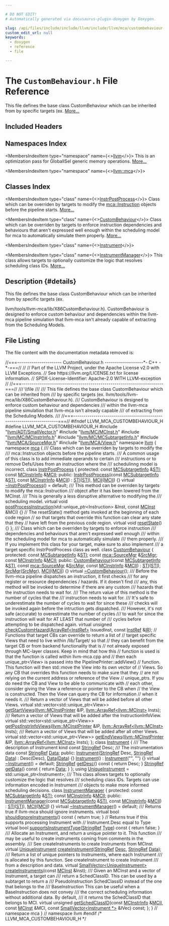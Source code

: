 ```yaml
---

# DO NOT EDIT!
# Automatically generated via docusaurus-plugin-doxygen by Doxygen.

slug: /api/files/include/include/llvm/include/llvm/mca/custombehaviour-h
custom_edit_url: null
keywords:
  - doxygen
  - reference
  - file

---
```





# The `CustomBehaviour.h` File Reference

<DoxygenPage pluginConfig={pluginConfig}>

This file defines the base class CustomBehaviour which can be inherited from by specific targets (ex. <a href="#details">More...</a>

## Included Headers

<IncludesList>
<IncludesListItem
  filePath="llvm/ADT/SmallVector.h"
  permalink="/docs/api/files/include/include/llvm/include/llvm/adt/smallvector-h"
  isLocal="true" />
<IncludesListItem
  filePath="llvm/MC/MCInst.h"
  permalink="/docs/api/files/include/include/llvm/include/llvm/mc/mcinst-h"
  isLocal="true" />
<IncludesListItem
  filePath="llvm/MC/MCInstrInfo.h"
  permalink="/docs/api/files/include/include/llvm/include/llvm/mc/mcinstrinfo-h"
  isLocal="true" />
<IncludesListItem
  filePath="llvm/MC/MCSubtargetInfo.h"
  permalink="/docs/api/files/include/include/llvm/include/llvm/mc/mcsubtargetinfo-h"
  isLocal="true" />
<IncludesListItem
  filePath="llvm/MCA/SourceMgr.h"
  permalink="/docs/api/files/include/include/llvm/include/llvm/mca/sourcemgr-h"
  isLocal="true" />
<IncludesListItem
  filePath="llvm/MCA/View.h"
  permalink="/docs/api/files/include/include/llvm/include/llvm/mca/view-h"
  isLocal="true" />
</IncludesList>

## Namespaces Index

<MembersIndex>

<MembersIndexItem
  type="namespace"
  name={<><a href="/docs/api/namespaces/llvm">llvm</a></>}>
This is an optimization pass for GlobalISel generic memory operations. <a href="/docs/api/namespaces/llvm/#details">More...</a>
</MembersIndexItem>

<MembersIndexItem
  type="namespace"
  name={<><a href="/docs/api/namespaces/llvm/mca">llvm::mca</a></>}>
</MembersIndexItem>

</MembersIndex>

## Classes Index

<MembersIndex>

<MembersIndexItem
  type="class"
  name={<><a href="/docs/api/classes/llvm/mca/instrpostprocess">InstrPostProcess</a></>}>
Class which can be overriden by targets to modify the <a href="/docs/api/classes/llvm/mca/instruction">mca::Instruction</a> objects before the pipeline starts. <a href="/docs/api/classes/llvm/mca/instrpostprocess/#details">More...</a>
</MembersIndexItem>

<MembersIndexItem
  type="class"
  name={<><a href="/docs/api/classes/llvm/mca/custombehaviour">CustomBehaviour</a></>}>
Class which can be overriden by targets to enforce instruction dependencies and behaviours that aren&#39;t expressed well enough within the scheduling model for mca to automatically simulate them properly. <a href="/docs/api/classes/llvm/mca/custombehaviour/#details">More...</a>
</MembersIndexItem>

<MembersIndexItem
  type="class"
  name={<><a href="/docs/api/classes/llvm/mca/instrument">Instrument</a></>}>
</MembersIndexItem>

<MembersIndexItem
  type="class"
  name={<><a href="/docs/api/classes/llvm/mca/instrumentmanager">InstrumentManager</a></>}>
This class allows targets to optionally customize the logic that resolves scheduling class IDs. <a href="/docs/api/classes/llvm/mca/instrumentmanager/#details">More...</a>
</MembersIndexItem>

</MembersIndex>

## Description {#details}

This file defines the base class CustomBehaviour which can be inherited from by specific targets (ex.

llvm/tools/llvm-mca/lib/X86CustomBehaviour.h). CustomBehaviour is designed to enforce custom behaviour and dependencies within the llvm-mca pipeline simulation that llvm-mca isn&#39;t already capable of extracting from the Scheduling Models.

## File Listing

The file content with the documentation metadata removed is:

<ProgramListing>

<Link id="l00001" /><CodeLine lineNumber="1"><Highlight kind="comment">//===---------------------- CustomBehaviour.h -------------------&#42;- C++ -&#42;-===//</Highlight><Highlight kind="normal"></Highlight></CodeLine>
<Link id="l00002" /><CodeLine lineNumber="2"><Highlight kind="normal"></Highlight><Highlight kind="comment">//</Highlight><Highlight kind="normal"></Highlight></CodeLine>
<Link id="l00003" /><CodeLine lineNumber="3"><Highlight kind="normal"></Highlight><Highlight kind="comment">// Part of the LLVM Project, under the Apache License v2.0 with LLVM Exceptions.</Highlight><Highlight kind="normal"></Highlight></CodeLine>
<Link id="l00004" /><CodeLine lineNumber="4"><Highlight kind="normal"></Highlight><Highlight kind="comment">// See https://llvm.org/LICENSE.txt for license information.</Highlight><Highlight kind="normal"></Highlight></CodeLine>
<Link id="l00005" /><CodeLine lineNumber="5"><Highlight kind="normal"></Highlight><Highlight kind="comment">// SPDX-License-Identifier: Apache-2.0 WITH LLVM-exception</Highlight><Highlight kind="normal"></Highlight></CodeLine>
<Link id="l00006" /><CodeLine lineNumber="6"><Highlight kind="normal"></Highlight><Highlight kind="comment">//</Highlight><Highlight kind="normal"></Highlight></CodeLine>
<Link id="l00007" /><CodeLine lineNumber="7"><Highlight kind="normal"></Highlight><Highlight kind="comment">//===----------------------------------------------------------------------===//</Highlight><Highlight kind="comment"></Highlight></CodeLine>
<Link id="l00008" /><CodeLine lineNumber="8"><Highlight kind="comment">/// \\file</Highlight></CodeLine>
<Link id="l00009" /><CodeLine lineNumber="9"><Highlight kind="comment">///</Highlight></CodeLine>
<Link id="l00010" /><CodeLine lineNumber="10"><Highlight kind="comment">/// This file defines the base class CustomBehaviour which can be inherited from</Highlight></CodeLine>
<Link id="l00011" /><CodeLine lineNumber="11"><Highlight kind="comment">/// by specific targets (ex. llvm/tools/llvm-mca/lib/X86CustomBehaviour.h).</Highlight></CodeLine>
<Link id="l00012" /><CodeLine lineNumber="12"><Highlight kind="comment">/// CustomBehaviour is designed to enforce custom behaviour and dependencies</Highlight></CodeLine>
<Link id="l00013" /><CodeLine lineNumber="13"><Highlight kind="comment">/// within the llvm-mca pipeline simulation that llvm-mca isn&#39;t already capable</Highlight></CodeLine>
<Link id="l00014" /><CodeLine lineNumber="14"><Highlight kind="comment">/// of extracting from the Scheduling Models.</Highlight></CodeLine>
<Link id="l00015" /><CodeLine lineNumber="15"><Highlight kind="comment">///</Highlight><Highlight kind="normal"></Highlight></CodeLine>
<Link id="l00016" /><CodeLine lineNumber="16"><Highlight kind="normal"></Highlight><Highlight kind="comment">//===----------------------------------------------------------------------===//</Highlight><Highlight kind="normal"></Highlight></CodeLine>
<Link id="l00017" /><CodeLine lineNumber="17"><Highlight kind="normal"></Highlight></CodeLine>
<Link id="l00018" /><CodeLine lineNumber="18"><Highlight kind="normal"></Highlight><Highlight kind="preprocessor">#ifndef LLVM&#95;MCA&#95;CUSTOMBEHAVIOUR&#95;H</Highlight><Highlight kind="normal"></Highlight></CodeLine>
<Link id="l00019" /><CodeLine lineNumber="19"><Highlight kind="normal"></Highlight><Highlight kind="preprocessor">#define LLVM&#95;MCA&#95;CUSTOMBEHAVIOUR&#95;H</Highlight><Highlight kind="normal"></Highlight></CodeLine>
<Link id="l00020" /><CodeLine lineNumber="20"><Highlight kind="normal"></Highlight></CodeLine>
<Link id="l00021" /><CodeLine lineNumber="21"><Highlight kind="normal"></Highlight><Highlight kind="preprocessor">#include &quot;<a href="/docs/api/files/include/include/llvm/include/llvm/adt/smallvector-h">llvm/ADT/SmallVector.h</a>&quot;</Highlight><Highlight kind="normal"></Highlight></CodeLine>
<Link id="l00022" /><CodeLine lineNumber="22"><Highlight kind="normal"></Highlight><Highlight kind="preprocessor">#include &quot;<a href="/docs/api/files/include/include/llvm/include/llvm/mc/mcinst-h">llvm/MC/MCInst.h</a>&quot;</Highlight><Highlight kind="normal"></Highlight></CodeLine>
<Link id="l00023" /><CodeLine lineNumber="23"><Highlight kind="normal"></Highlight><Highlight kind="preprocessor">#include &quot;<a href="/docs/api/files/include/include/llvm/include/llvm/mc/mcinstrinfo-h">llvm/MC/MCInstrInfo.h</a>&quot;</Highlight><Highlight kind="normal"></Highlight></CodeLine>
<Link id="l00024" /><CodeLine lineNumber="24"><Highlight kind="normal"></Highlight><Highlight kind="preprocessor">#include &quot;<a href="/docs/api/files/include/include/llvm/include/llvm/mc/mcsubtargetinfo-h">llvm/MC/MCSubtargetInfo.h</a>&quot;</Highlight><Highlight kind="normal"></Highlight></CodeLine>
<Link id="l00025" /><CodeLine lineNumber="25"><Highlight kind="normal"></Highlight><Highlight kind="preprocessor">#include &quot;<a href="/docs/api/files/include/include/llvm/include/llvm/mca/sourcemgr-h">llvm/MCA/SourceMgr.h</a>&quot;</Highlight><Highlight kind="normal"></Highlight></CodeLine>
<Link id="l00026" /><CodeLine lineNumber="26"><Highlight kind="normal"></Highlight><Highlight kind="preprocessor">#include &quot;<a href="/docs/api/files/include/include/llvm/include/llvm/mca/view-h">llvm/MCA/View.h</a>&quot;</Highlight><Highlight kind="normal"></Highlight></CodeLine>
<Link id="l00027" /><CodeLine lineNumber="27"><Highlight kind="normal"></Highlight></CodeLine>
<Link id="l00028" /><CodeLine lineNumber="28"><Highlight kind="normal"></Highlight><Highlight kind="keyword">namespace </Highlight><Highlight kind="normal"><a href="/docs/api/namespaces/llvm">llvm</a> &#123;</Highlight></CodeLine>
<Link id="l00029" /><CodeLine lineNumber="29"><Highlight kind="normal"></Highlight><Highlight kind="keyword">namespace </Highlight><Highlight kind="normal"><a href="/docs/api/namespaces/llvm/mca">mca</a> &#123;</Highlight></CodeLine>
<Link id="l00030" /><CodeLine lineNumber="30"><Highlight kind="normal"></Highlight><Highlight kind="comment"></Highlight></CodeLine>
<Link id="l00031" /><CodeLine lineNumber="31"><Highlight kind="comment">/// Class which can be overriden by targets to modify the</Highlight></CodeLine>
<Link id="l00032" /><CodeLine lineNumber="32"><Highlight kind="comment">/// mca::Instruction objects before the pipeline starts.</Highlight></CodeLine>
<Link id="l00033" /><CodeLine lineNumber="33"><Highlight kind="comment">/// A common usage of this class is to add immediate operands to certain</Highlight></CodeLine>
<Link id="l00034" /><CodeLine lineNumber="34"><Highlight kind="comment">/// instructions or to remove Defs/Uses from an instruction where the</Highlight></CodeLine>
<Link id="l00035" /><CodeLine lineNumber="35"><Highlight kind="comment">/// schedulinng model is incorrect.</Highlight><Highlight kind="normal"></Highlight></CodeLine>
<Link id="l00036" /><CodeLine lineNumber="36" lineLink="/docs/api/classes/llvm/mca/instrpostprocess"><Highlight kind="normal"></Highlight><Highlight kind="keyword">class </Highlight><Highlight kind="normal"><a href="/docs/api/classes/llvm/mca/instrpostprocess/#ad0c98ba2801809b09e24b4c270abcc85">InstrPostProcess</a> &#123;</Highlight></CodeLine>
<Link id="l00037" /><CodeLine lineNumber="37"><Highlight kind="normal"></Highlight><Highlight kind="keyword">protected</Highlight><Highlight kind="normal">:</Highlight></CodeLine>
<Link id="l00038" /><CodeLine lineNumber="38" lineLink="/docs/api/classes/llvm/mca/instrpostprocess/#a7c4d4cfb0828cb3ed1f40e38b1ca3c2a"><Highlight kind="normal">  </Highlight><Highlight kind="keyword">const</Highlight><Highlight kind="normal"> <a href="/docs/api/classes/llvm/mcsubtargetinfo">MCSubtargetInfo</a> &amp;<a href="/docs/api/classes/llvm/mca/instrpostprocess/#a7c4d4cfb0828cb3ed1f40e38b1ca3c2a">STI</a>;</Highlight></CodeLine>
<Link id="l00039" /><CodeLine lineNumber="39" lineLink="/docs/api/classes/llvm/mca/instrpostprocess/#aac08030fd3e230d4d35e745849ecd789"><Highlight kind="normal">  </Highlight><Highlight kind="keyword">const</Highlight><Highlight kind="normal"> <a href="/docs/api/classes/llvm/mcinstrinfo">MCInstrInfo</a> &amp;<a href="/docs/api/classes/llvm/mca/instrpostprocess/#aac08030fd3e230d4d35e745849ecd789">MCII</a>;</Highlight></CodeLine>
<Link id="l00040" /><CodeLine lineNumber="40"><Highlight kind="normal"></Highlight></CodeLine>
<Link id="l00041" /><CodeLine lineNumber="41"><Highlight kind="normal"></Highlight><Highlight kind="keyword">public</Highlight><Highlight kind="normal">:</Highlight></CodeLine>
<Link id="l00042" /><CodeLine lineNumber="42" lineLink="/docs/api/classes/llvm/mca/instrpostprocess/#ad0c98ba2801809b09e24b4c270abcc85"><Highlight kind="normal">  <a href="/docs/api/classes/llvm/mca/instrpostprocess/#ad0c98ba2801809b09e24b4c270abcc85">InstrPostProcess</a>(</Highlight><Highlight kind="keyword">const</Highlight><Highlight kind="normal"> <a href="/docs/api/classes/llvm/mcsubtargetinfo">MCSubtargetInfo</a> &amp;<a href="/docs/api/classes/llvm/mca/instrpostprocess/#a7c4d4cfb0828cb3ed1f40e38b1ca3c2a">STI</a>, </Highlight><Highlight kind="keyword">const</Highlight><Highlight kind="normal"> <a href="/docs/api/classes/llvm/mcinstrinfo">MCInstrInfo</a> &amp;<a href="/docs/api/classes/llvm/mca/instrpostprocess/#aac08030fd3e230d4d35e745849ecd789">MCII</a>)</Highlight></CodeLine>
<Link id="l00043" /><CodeLine lineNumber="43"><Highlight kind="normal">      : <a href="/docs/api/classes/llvm/mca/instrpostprocess/#a7c4d4cfb0828cb3ed1f40e38b1ca3c2a">STI</a>(<a href="/docs/api/classes/llvm/mca/instrpostprocess/#a7c4d4cfb0828cb3ed1f40e38b1ca3c2a">STI</a>), <a href="/docs/api/classes/llvm/mca/instrpostprocess/#aac08030fd3e230d4d35e745849ecd789">MCII</a>(<a href="/docs/api/classes/llvm/mca/instrpostprocess/#aac08030fd3e230d4d35e745849ecd789">MCII</a>) &#123;&#125;</Highlight></CodeLine>
<Link id="l00044" /><CodeLine lineNumber="44"><Highlight kind="normal"></Highlight></CodeLine>
<Link id="l00045" /><CodeLine lineNumber="45" lineLink="/docs/api/classes/llvm/mca/instrpostprocess/#a1a7f5a72800cd6ee9f084b8d384a9b63"><Highlight kind="normal">  </Highlight><Highlight kind="keyword">virtual</Highlight><Highlight kind="normal"> <a href="/docs/api/classes/llvm/mca/instrpostprocess/#a1a7f5a72800cd6ee9f084b8d384a9b63">~InstrPostProcess</a>() = </Highlight><Highlight kind="keywordflow">default</Highlight><Highlight kind="normal">;</Highlight></CodeLine>
<Link id="l00046" /><CodeLine lineNumber="46"><Highlight kind="normal"></Highlight><Highlight kind="comment"></Highlight></CodeLine>
<Link id="l00047" /><CodeLine lineNumber="47"><Highlight kind="comment">  /// This method can be overriden by targets to modify the mca::Instruction</Highlight></CodeLine>
<Link id="l00048" /><CodeLine lineNumber="48"><Highlight kind="comment">  /// object after it has been lowered from the MCInst.</Highlight></CodeLine>
<Link id="l00049" /><CodeLine lineNumber="49"><Highlight kind="comment">  /// This is generally a less disruptive alternative to modifying the</Highlight></CodeLine>
<Link id="l00050" /><CodeLine lineNumber="50"><Highlight kind="comment">  /// scheduling model.</Highlight><Highlight kind="normal"></Highlight></CodeLine>
<Link id="l00051" /><CodeLine lineNumber="51" lineLink="/docs/api/classes/llvm/mca/instrpostprocess/#a0aebc085377df021eeab8e14dd58d6b0"><Highlight kind="normal">  </Highlight><Highlight kind="keyword">virtual</Highlight><Highlight kind="normal"> </Highlight><Highlight kind="keywordtype">void</Highlight><Highlight kind="normal"> <a href="/docs/api/classes/llvm/mca/instrpostprocess/#a0aebc085377df021eeab8e14dd58d6b0">postProcessInstruction</a>(std::unique&#95;ptr&lt;Instruction&gt; &amp;Inst,</Highlight></CodeLine>
<Link id="l00052" /><CodeLine lineNumber="52"><Highlight kind="normal">                                      </Highlight><Highlight kind="keyword">const</Highlight><Highlight kind="normal"> <a href="/docs/api/classes/llvm/mcinst">MCInst</a> &amp;MCI) &#123;&#125;</Highlight></CodeLine>
<Link id="l00053" /><CodeLine lineNumber="53"><Highlight kind="normal"></Highlight></CodeLine>
<Link id="l00054" /><CodeLine lineNumber="54"><Highlight kind="normal">  </Highlight><Highlight kind="comment">// The resetState() method gets invoked at the beginning of each code region</Highlight><Highlight kind="normal"></Highlight></CodeLine>
<Link id="l00055" /><CodeLine lineNumber="55"><Highlight kind="normal">  </Highlight><Highlight kind="comment">// so that targets that override this function can clear any state that they</Highlight><Highlight kind="normal"></Highlight></CodeLine>
<Link id="l00056" /><CodeLine lineNumber="56"><Highlight kind="normal">  </Highlight><Highlight kind="comment">// have left from the previous code region.</Highlight><Highlight kind="normal"></Highlight></CodeLine>
<Link id="l00057" /><CodeLine lineNumber="57" lineLink="/docs/api/classes/llvm/mca/instrpostprocess/#ae60ea005c6d78a21c2e8ebbd22fbd6c6"><Highlight kind="normal">  </Highlight><Highlight kind="keyword">virtual</Highlight><Highlight kind="normal"> </Highlight><Highlight kind="keywordtype">void</Highlight><Highlight kind="normal"> <a href="/docs/api/classes/llvm/mca/instrpostprocess/#ae60ea005c6d78a21c2e8ebbd22fbd6c6">resetState</a>() &#123;&#125;</Highlight></CodeLine>
<Link id="l00058" /><CodeLine lineNumber="58"><Highlight kind="normal">&#125;;</Highlight></CodeLine>
<Link id="l00059" /><CodeLine lineNumber="59"><Highlight kind="normal"></Highlight><Highlight kind="comment"></Highlight></CodeLine>
<Link id="l00060" /><CodeLine lineNumber="60"><Highlight kind="comment">/// Class which can be overriden by targets to enforce instruction</Highlight></CodeLine>
<Link id="l00061" /><CodeLine lineNumber="61"><Highlight kind="comment">/// dependencies and behaviours that aren&#39;t expressed well enough</Highlight></CodeLine>
<Link id="l00062" /><CodeLine lineNumber="62"><Highlight kind="comment">/// within the scheduling model for mca to automatically simulate</Highlight></CodeLine>
<Link id="l00063" /><CodeLine lineNumber="63"><Highlight kind="comment">/// them properly.</Highlight></CodeLine>
<Link id="l00064" /><CodeLine lineNumber="64"><Highlight kind="comment">/// If you implement this class for your target, make sure to also implement</Highlight></CodeLine>
<Link id="l00065" /><CodeLine lineNumber="65"><Highlight kind="comment">/// a target specific InstrPostProcess class as well.</Highlight><Highlight kind="normal"></Highlight></CodeLine>
<Link id="l00066" /><CodeLine lineNumber="66" lineLink="/docs/api/classes/llvm/mca/custombehaviour"><Highlight kind="normal"></Highlight><Highlight kind="keyword">class </Highlight><Highlight kind="normal"><a href="/docs/api/classes/llvm/mca/custombehaviour/#ad9c2ca3f16c7d9d1c6cd4a20269ba729">CustomBehaviour</a> &#123;</Highlight></CodeLine>
<Link id="l00067" /><CodeLine lineNumber="67"><Highlight kind="normal"></Highlight><Highlight kind="keyword">protected</Highlight><Highlight kind="normal">:</Highlight></CodeLine>
<Link id="l00068" /><CodeLine lineNumber="68" lineLink="/docs/api/classes/llvm/mca/custombehaviour/#a8f327d1084786084e10242b9868cdf74"><Highlight kind="normal">  </Highlight><Highlight kind="keyword">const</Highlight><Highlight kind="normal"> <a href="/docs/api/classes/llvm/mcsubtargetinfo">MCSubtargetInfo</a> &amp;<a href="/docs/api/classes/llvm/mca/custombehaviour/#a8f327d1084786084e10242b9868cdf74">STI</a>;</Highlight></CodeLine>
<Link id="l00069" /><CodeLine lineNumber="69" lineLink="/docs/api/classes/llvm/mca/custombehaviour/#a818762e038ef7ffa0d5c2bc9822961c5"><Highlight kind="normal">  </Highlight><Highlight kind="keyword">const</Highlight><Highlight kind="normal"> <a href="/docs/api/structs/llvm/mca/sourcemgr">mca::SourceMgr</a> &amp;<a href="/docs/api/classes/llvm/mca/custombehaviour/#a818762e038ef7ffa0d5c2bc9822961c5">SrcMgr</a>;</Highlight></CodeLine>
<Link id="l00070" /><CodeLine lineNumber="70" lineLink="/docs/api/classes/llvm/mca/custombehaviour/#a15a50057bc7184990fc2b2885321821b"><Highlight kind="normal">  </Highlight><Highlight kind="keyword">const</Highlight><Highlight kind="normal"> <a href="/docs/api/classes/llvm/mcinstrinfo">MCInstrInfo</a> &amp;<a href="/docs/api/classes/llvm/mca/custombehaviour/#a15a50057bc7184990fc2b2885321821b">MCII</a>;</Highlight></CodeLine>
<Link id="l00071" /><CodeLine lineNumber="71"><Highlight kind="normal"></Highlight></CodeLine>
<Link id="l00072" /><CodeLine lineNumber="72"><Highlight kind="normal"></Highlight><Highlight kind="keyword">public</Highlight><Highlight kind="normal">:</Highlight></CodeLine>
<Link id="l00073" /><CodeLine lineNumber="73" lineLink="/docs/api/classes/llvm/mca/custombehaviour/#ad9c2ca3f16c7d9d1c6cd4a20269ba729"><Highlight kind="normal">  <a href="/docs/api/classes/llvm/mca/custombehaviour/#ad9c2ca3f16c7d9d1c6cd4a20269ba729">CustomBehaviour</a>(</Highlight><Highlight kind="keyword">const</Highlight><Highlight kind="normal"> <a href="/docs/api/classes/llvm/mcsubtargetinfo">MCSubtargetInfo</a> &amp;<a href="/docs/api/classes/llvm/mca/custombehaviour/#a8f327d1084786084e10242b9868cdf74">STI</a>, </Highlight><Highlight kind="keyword">const</Highlight><Highlight kind="normal"> <a href="/docs/api/structs/llvm/mca/sourcemgr">mca::SourceMgr</a> &amp;<a href="/docs/api/classes/llvm/mca/custombehaviour/#a818762e038ef7ffa0d5c2bc9822961c5">SrcMgr</a>,</Highlight></CodeLine>
<Link id="l00074" /><CodeLine lineNumber="74"><Highlight kind="normal">                  </Highlight><Highlight kind="keyword">const</Highlight><Highlight kind="normal"> <a href="/docs/api/classes/llvm/mcinstrinfo">MCInstrInfo</a> &amp;<a href="/docs/api/classes/llvm/mca/custombehaviour/#a15a50057bc7184990fc2b2885321821b">MCII</a>)</Highlight></CodeLine>
<Link id="l00075" /><CodeLine lineNumber="75"><Highlight kind="normal">      : <a href="/docs/api/classes/llvm/mca/custombehaviour/#a8f327d1084786084e10242b9868cdf74">STI</a>(<a href="/docs/api/classes/llvm/mca/custombehaviour/#a8f327d1084786084e10242b9868cdf74">STI</a>), <a href="/docs/api/classes/llvm/mca/custombehaviour/#a818762e038ef7ffa0d5c2bc9822961c5">SrcMgr</a>(<a href="/docs/api/classes/llvm/mca/custombehaviour/#a818762e038ef7ffa0d5c2bc9822961c5">SrcMgr</a>), <a href="/docs/api/classes/llvm/mca/custombehaviour/#a15a50057bc7184990fc2b2885321821b">MCII</a>(<a href="/docs/api/classes/llvm/mca/custombehaviour/#a15a50057bc7184990fc2b2885321821b">MCII</a>) &#123;&#125;</Highlight></CodeLine>
<Link id="l00076" /><CodeLine lineNumber="76"><Highlight kind="normal"></Highlight></CodeLine>
<Link id="l00077" /><CodeLine lineNumber="77" lineLink="/docs/api/classes/llvm/mca/custombehaviour/#a62666ccd5a13e55da4d4b03c80a4c75f"><Highlight kind="normal">  </Highlight><Highlight kind="keyword">virtual</Highlight><Highlight kind="normal"> <a href="/docs/api/classes/llvm/mca/custombehaviour/#a62666ccd5a13e55da4d4b03c80a4c75f">~CustomBehaviour</a>();</Highlight></CodeLine>
<Link id="l00078" /><CodeLine lineNumber="78"><Highlight kind="normal"></Highlight><Highlight kind="comment"></Highlight></CodeLine>
<Link id="l00079" /><CodeLine lineNumber="79"><Highlight kind="comment">  /// Before the llvm-mca pipeline dispatches an instruction, it first checks</Highlight></CodeLine>
<Link id="l00080" /><CodeLine lineNumber="80"><Highlight kind="comment">  /// for any register or resource dependencies / hazards. If it doesn&#39;t find</Highlight></CodeLine>
<Link id="l00081" /><CodeLine lineNumber="81"><Highlight kind="comment">  /// any, this method will be invoked to determine if there are any custom</Highlight></CodeLine>
<Link id="l00082" /><CodeLine lineNumber="82"><Highlight kind="comment">  /// hazards that the instruction needs to wait for.</Highlight></CodeLine>
<Link id="l00083" /><CodeLine lineNumber="83"><Highlight kind="comment">  /// The return value of this method is the number of cycles that the</Highlight></CodeLine>
<Link id="l00084" /><CodeLine lineNumber="84"><Highlight kind="comment">  /// instruction needs to wait for.</Highlight></CodeLine>
<Link id="l00085" /><CodeLine lineNumber="85"><Highlight kind="comment">  /// It&#39;s safe to underestimate the number of cycles to wait for since these</Highlight></CodeLine>
<Link id="l00086" /><CodeLine lineNumber="86"><Highlight kind="comment">  /// checks will be invoked again before the intruction gets dispatched.</Highlight></CodeLine>
<Link id="l00087" /><CodeLine lineNumber="87"><Highlight kind="comment">  /// However, it&#39;s not safe (accurate) to overestimate the number of cycles</Highlight></CodeLine>
<Link id="l00088" /><CodeLine lineNumber="88"><Highlight kind="comment">  /// to wait for since the instruction will wait for AT LEAST that number of</Highlight></CodeLine>
<Link id="l00089" /><CodeLine lineNumber="89"><Highlight kind="comment">  /// cycles before attempting to be dispatched again.</Highlight><Highlight kind="normal"></Highlight></CodeLine>
<Link id="l00090" /><CodeLine lineNumber="90"><Highlight kind="normal">  </Highlight><Highlight kind="keyword">virtual</Highlight><Highlight kind="normal"> </Highlight><Highlight kind="keywordtype">unsigned</Highlight><Highlight kind="normal"> <a href="/docs/api/classes/llvm/mca/custombehaviour/#a1733693fc63741279331007c38453223">checkCustomHazard</a>(<a href="/docs/api/classes/llvm/arrayref">ArrayRef&lt;InstRef&gt;</a> IssuedInst,</Highlight></CodeLine>
<Link id="l00091" /><CodeLine lineNumber="91"><Highlight kind="normal">                                     </Highlight><Highlight kind="keyword">const</Highlight><Highlight kind="normal"> <a href="/docs/api/classes/llvm/mca/instref">InstRef</a> &amp;<a href="/docs/api/files/lib/lib/codegen/lib/codegen/globalisel/legalizer-cpp/#a05ab4853f7153e537774d02580e761ec">IR</a>);</Highlight></CodeLine>
<Link id="l00092" /><CodeLine lineNumber="92"><Highlight kind="normal"></Highlight></CodeLine>
<Link id="l00093" /><CodeLine lineNumber="93"><Highlight kind="normal">  </Highlight><Highlight kind="comment">// Functions that target CBs can override to return a list of</Highlight><Highlight kind="normal"></Highlight></CodeLine>
<Link id="l00094" /><CodeLine lineNumber="94"><Highlight kind="normal">  </Highlight><Highlight kind="comment">// target specific Views that need to live within /lib/Target/ so that</Highlight><Highlight kind="normal"></Highlight></CodeLine>
<Link id="l00095" /><CodeLine lineNumber="95"><Highlight kind="normal">  </Highlight><Highlight kind="comment">// they can benefit from the target CB or from backend functionality that is</Highlight><Highlight kind="normal"></Highlight></CodeLine>
<Link id="l00096" /><CodeLine lineNumber="96"><Highlight kind="normal">  </Highlight><Highlight kind="comment">// not already exposed through MC-layer classes. Keep in mind that how this</Highlight><Highlight kind="normal"></Highlight></CodeLine>
<Link id="l00097" /><CodeLine lineNumber="97"><Highlight kind="normal">  </Highlight><Highlight kind="comment">// function is used is that the function is called within llvm-mca.cpp and</Highlight><Highlight kind="normal"></Highlight></CodeLine>
<Link id="l00098" /><CodeLine lineNumber="98"><Highlight kind="normal">  </Highlight><Highlight kind="comment">// then each unique&#95;ptr&lt;View&gt; is passed into the PipelinePrinter::addView()</Highlight><Highlight kind="normal"></Highlight></CodeLine>
<Link id="l00099" /><CodeLine lineNumber="99"><Highlight kind="normal">  </Highlight><Highlight kind="comment">// function. This function will then std::move the View into its own vector of</Highlight><Highlight kind="normal"></Highlight></CodeLine>
<Link id="l00100" /><CodeLine lineNumber="100"><Highlight kind="normal">  </Highlight><Highlight kind="comment">// Views. So any CB that overrides this function needs to make sure that they</Highlight><Highlight kind="normal"></Highlight></CodeLine>
<Link id="l00101" /><CodeLine lineNumber="101"><Highlight kind="normal">  </Highlight><Highlight kind="comment">// are not relying on the current address or reference of the View</Highlight><Highlight kind="normal"></Highlight></CodeLine>
<Link id="l00102" /><CodeLine lineNumber="102"><Highlight kind="normal">  </Highlight><Highlight kind="comment">// unique&#95;ptrs. If you do need the CB and View to be able to communicate with</Highlight><Highlight kind="normal"></Highlight></CodeLine>
<Link id="l00103" /><CodeLine lineNumber="103"><Highlight kind="normal">  </Highlight><Highlight kind="comment">// each other, consider giving the View a reference or pointer to the CB when</Highlight><Highlight kind="normal"></Highlight></CodeLine>
<Link id="l00104" /><CodeLine lineNumber="104"><Highlight kind="normal">  </Highlight><Highlight kind="comment">// the View is constructed. Then the View can query the CB for information</Highlight><Highlight kind="normal"></Highlight></CodeLine>
<Link id="l00105" /><CodeLine lineNumber="105"><Highlight kind="normal">  </Highlight><Highlight kind="comment">// when it needs it.</Highlight><Highlight kind="comment"></Highlight></CodeLine>
<Link id="l00106" /><CodeLine lineNumber="106"><Highlight kind="comment">  /// Return a vector of Views that will be added before all other Views.</Highlight><Highlight kind="normal"></Highlight></CodeLine>
<Link id="l00107" /><CodeLine lineNumber="107"><Highlight kind="normal">  </Highlight><Highlight kind="keyword">virtual</Highlight><Highlight kind="normal"> std::vector&lt;std::unique&#95;ptr&lt;View&gt;&gt;</Highlight></CodeLine>
<Link id="l00108" /><CodeLine lineNumber="108"><Highlight kind="normal">  <a href="/docs/api/classes/llvm/mca/custombehaviour/#ad9342f37242dde1bc862f0441a82fd5e">getStartViews</a>(<a href="/docs/api/classes/llvm/mcinstprinter">llvm::MCInstPrinter</a> &amp;IP, <a href="/docs/api/classes/llvm/arrayref">llvm::ArrayRef&lt;llvm::MCInst&gt;</a> Insts);</Highlight><Highlight kind="comment"></Highlight></CodeLine>
<Link id="l00109" /><CodeLine lineNumber="109"><Highlight kind="comment">  /// Return a vector of Views that will be added after the InstructionInfoView.</Highlight><Highlight kind="normal"></Highlight></CodeLine>
<Link id="l00110" /><CodeLine lineNumber="110"><Highlight kind="normal">  </Highlight><Highlight kind="keyword">virtual</Highlight><Highlight kind="normal"> std::vector&lt;std::unique&#95;ptr&lt;View&gt;&gt;</Highlight></CodeLine>
<Link id="l00111" /><CodeLine lineNumber="111"><Highlight kind="normal">  <a href="/docs/api/classes/llvm/mca/custombehaviour/#a6d04044329947a112b3194db8b15a49e">getPostInstrInfoViews</a>(<a href="/docs/api/classes/llvm/mcinstprinter">llvm::MCInstPrinter</a> &amp;IP,</Highlight></CodeLine>
<Link id="l00112" /><CodeLine lineNumber="112"><Highlight kind="normal">                        <a href="/docs/api/classes/llvm/arrayref">llvm::ArrayRef&lt;llvm::MCInst&gt;</a> Insts);</Highlight><Highlight kind="comment"></Highlight></CodeLine>
<Link id="l00113" /><CodeLine lineNumber="113"><Highlight kind="comment">  /// Return a vector of Views that will be added after all other Views.</Highlight><Highlight kind="normal"></Highlight></CodeLine>
<Link id="l00114" /><CodeLine lineNumber="114"><Highlight kind="normal">  </Highlight><Highlight kind="keyword">virtual</Highlight><Highlight kind="normal"> std::vector&lt;std::unique&#95;ptr&lt;View&gt;&gt;</Highlight></CodeLine>
<Link id="l00115" /><CodeLine lineNumber="115"><Highlight kind="normal">  <a href="/docs/api/classes/llvm/mca/custombehaviour/#a0a73f42bda40682efac9f25123e4e8bd">getEndViews</a>(<a href="/docs/api/classes/llvm/mcinstprinter">llvm::MCInstPrinter</a> &amp;IP, <a href="/docs/api/classes/llvm/arrayref">llvm::ArrayRef&lt;llvm::MCInst&gt;</a> Insts);</Highlight></CodeLine>
<Link id="l00116" /><CodeLine lineNumber="116"><Highlight kind="normal">&#125;;</Highlight></CodeLine>
<Link id="l00117" /><CodeLine lineNumber="117"><Highlight kind="normal"></Highlight></CodeLine>
<Link id="l00118" /><CodeLine lineNumber="118" lineLink="/docs/api/classes/llvm/mca/instrument"><Highlight kind="normal"></Highlight><Highlight kind="keyword">class </Highlight><Highlight kind="normal"><a href="/docs/api/classes/llvm/mca/instrument/#a1b1476376702fc44da20e152837b6acd">Instrument</a> &#123;</Highlight><Highlight kind="comment"></Highlight></CodeLine>
<Link id="l00119" /><CodeLine lineNumber="119"><Highlight kind="comment">  /// The description of Instrument kind</Highlight><Highlight kind="normal"></Highlight></CodeLine>
<Link id="l00120" /><CodeLine lineNumber="120"><Highlight kind="normal">  </Highlight><Highlight kind="keyword">const</Highlight><Highlight kind="normal"> <a href="/docs/api/classes/llvm/stringref">StringRef</a> Desc;</Highlight></CodeLine>
<Link id="l00121" /><CodeLine lineNumber="121"><Highlight kind="normal"></Highlight><Highlight kind="comment"></Highlight></CodeLine>
<Link id="l00122" /><CodeLine lineNumber="122"><Highlight kind="comment">  /// The instrumentation data</Highlight><Highlight kind="normal"></Highlight></CodeLine>
<Link id="l00123" /><CodeLine lineNumber="123"><Highlight kind="normal">  </Highlight><Highlight kind="keyword">const</Highlight><Highlight kind="normal"> <a href="/docs/api/classes/llvm/stringref">StringRef</a> <a href="/docs/api/namespaces/llvm/#aa20539e89704d20b98b97e9c3feac934">Data</a>;</Highlight></CodeLine>
<Link id="l00124" /><CodeLine lineNumber="124"><Highlight kind="normal"></Highlight></CodeLine>
<Link id="l00125" /><CodeLine lineNumber="125"><Highlight kind="normal"></Highlight><Highlight kind="keyword">public</Highlight><Highlight kind="normal">:</Highlight></CodeLine>
<Link id="l00126" /><CodeLine lineNumber="126" lineLink="/docs/api/classes/llvm/mca/instrument/#a1b1476376702fc44da20e152837b6acd"><Highlight kind="normal">  <a href="/docs/api/classes/llvm/mca/instrument/#a1b1476376702fc44da20e152837b6acd">Instrument</a>(<a href="/docs/api/classes/llvm/stringref">StringRef</a> Desc, <a href="/docs/api/classes/llvm/stringref">StringRef</a> <a href="/docs/api/namespaces/llvm/#aa20539e89704d20b98b97e9c3feac934">Data</a>) : Desc(Desc), <a href="/docs/api/namespaces/llvm/#aa20539e89704d20b98b97e9c3feac934">Data</a>(<a href="/docs/api/namespaces/llvm/#aa20539e89704d20b98b97e9c3feac934">Data</a>) &#123;&#125;</Highlight></CodeLine>
<Link id="l00127" /><CodeLine lineNumber="127"><Highlight kind="normal"></Highlight></CodeLine>
<Link id="l00128" /><CodeLine lineNumber="128" lineLink="/docs/api/classes/llvm/mca/instrument/#a31805de152a180ff8ca82f1ec4c7c872"><Highlight kind="normal">  <a href="/docs/api/classes/llvm/mca/instrument/#a31805de152a180ff8ca82f1ec4c7c872">Instrument</a>() : <a href="/docs/api/classes/llvm/mca/instrument/#a1b1476376702fc44da20e152837b6acd">Instrument</a>(</Highlight><Highlight kind="stringliteral">&quot;&quot;</Highlight><Highlight kind="normal">, </Highlight><Highlight kind="stringliteral">&quot;&quot;</Highlight><Highlight kind="normal">) &#123;&#125;</Highlight></CodeLine>
<Link id="l00129" /><CodeLine lineNumber="129"><Highlight kind="normal"></Highlight></CodeLine>
<Link id="l00130" /><CodeLine lineNumber="130" lineLink="/docs/api/classes/llvm/mca/instrument/#ab276974baa50f418fddf2371efa76c69"><Highlight kind="normal">  </Highlight><Highlight kind="keyword">virtual</Highlight><Highlight kind="normal"> <a href="/docs/api/classes/llvm/mca/instrument/#ab276974baa50f418fddf2371efa76c69">~Instrument</a>() = </Highlight><Highlight kind="keywordflow">default</Highlight><Highlight kind="normal">;</Highlight></CodeLine>
<Link id="l00131" /><CodeLine lineNumber="131"><Highlight kind="normal"></Highlight></CodeLine>
<Link id="l00132" /><CodeLine lineNumber="132" lineLink="/docs/api/classes/llvm/mca/instrument/#ae2efe27e133741ba1e6a82d347e0454c"><Highlight kind="normal">  <a href="/docs/api/classes/llvm/stringref">StringRef</a> <a href="/docs/api/classes/llvm/mca/instrument/#ae2efe27e133741ba1e6a82d347e0454c">getDesc</a>()</Highlight><Highlight kind="keyword"> const </Highlight><Highlight kind="normal">&#123; </Highlight><Highlight kind="keywordflow">return</Highlight><Highlight kind="normal"> Desc; &#125;</Highlight></CodeLine>
<Link id="l00133" /><CodeLine lineNumber="133" lineLink="/docs/api/classes/llvm/mca/instrument/#a05e8f923dee550affdcb2acca3a478a3"><Highlight kind="normal">  <a href="/docs/api/classes/llvm/stringref">StringRef</a> <a href="/docs/api/classes/llvm/mca/instrument/#a05e8f923dee550affdcb2acca3a478a3">getData</a>()</Highlight><Highlight kind="keyword"> const </Highlight><Highlight kind="normal">&#123; </Highlight><Highlight kind="keywordflow">return</Highlight><Highlight kind="normal"> <a href="/docs/api/namespaces/llvm/#aa20539e89704d20b98b97e9c3feac934">Data</a>; &#125;</Highlight></CodeLine>
<Link id="l00134" /><CodeLine lineNumber="134"><Highlight kind="normal">&#125;;</Highlight></CodeLine>
<Link id="l00135" /><CodeLine lineNumber="135"><Highlight kind="normal"></Highlight></CodeLine>
<Link id="l00136" /><CodeLine lineNumber="136" lineLink="/docs/api/namespaces/llvm/mca/#a33806b50f8cfeb26c86a2d73207ea71e"><Highlight kind="normal"></Highlight><Highlight kind="keyword">using </Highlight><Highlight kind="normal"><a href="/docs/api/namespaces/llvm/mca/#a33806b50f8cfeb26c86a2d73207ea71e">UniqueInstrument</a> = std::unique&#95;ptr&lt;Instrument&gt;;</Highlight></CodeLine>
<Link id="l00137" /><CodeLine lineNumber="137"><Highlight kind="normal"></Highlight><Highlight kind="comment"></Highlight></CodeLine>
<Link id="l00138" /><CodeLine lineNumber="138"><Highlight kind="comment">/// This class allows targets to optionally customize the logic that resolves</Highlight></CodeLine>
<Link id="l00139" /><CodeLine lineNumber="139"><Highlight kind="comment">/// scheduling class IDs. Targets can use information encoded in Instrument</Highlight></CodeLine>
<Link id="l00140" /><CodeLine lineNumber="140"><Highlight kind="comment">/// objects to make more informed scheduling decisions.</Highlight><Highlight kind="normal"></Highlight></CodeLine>
<Link id="l00141" /><CodeLine lineNumber="141" lineLink="/docs/api/classes/llvm/mca/instrumentmanager"><Highlight kind="normal"></Highlight><Highlight kind="keyword">class </Highlight><Highlight kind="normal"><a href="/docs/api/classes/llvm/mca/instrumentmanager/#a94189e246106cc5ea4de8e189367482e">InstrumentManager</a> &#123;</Highlight></CodeLine>
<Link id="l00142" /><CodeLine lineNumber="142"><Highlight kind="normal"></Highlight><Highlight kind="keyword">protected</Highlight><Highlight kind="normal">:</Highlight></CodeLine>
<Link id="l00143" /><CodeLine lineNumber="143" lineLink="/docs/api/classes/llvm/mca/instrumentmanager/#af15b8aa847f292c9be1e8bf5ee91142f"><Highlight kind="normal">  </Highlight><Highlight kind="keyword">const</Highlight><Highlight kind="normal"> <a href="/docs/api/classes/llvm/mcsubtargetinfo">MCSubtargetInfo</a> &amp;<a href="/docs/api/classes/llvm/mca/instrumentmanager/#af15b8aa847f292c9be1e8bf5ee91142f">STI</a>;</Highlight></CodeLine>
<Link id="l00144" /><CodeLine lineNumber="144" lineLink="/docs/api/classes/llvm/mca/instrumentmanager/#a34e53b6d8294808eaa4149030ea84437"><Highlight kind="normal">  </Highlight><Highlight kind="keyword">const</Highlight><Highlight kind="normal"> <a href="/docs/api/classes/llvm/mcinstrinfo">MCInstrInfo</a> &amp;<a href="/docs/api/classes/llvm/mca/instrumentmanager/#a34e53b6d8294808eaa4149030ea84437">MCII</a>;</Highlight></CodeLine>
<Link id="l00145" /><CodeLine lineNumber="145"><Highlight kind="normal"></Highlight></CodeLine>
<Link id="l00146" /><CodeLine lineNumber="146"><Highlight kind="normal"></Highlight><Highlight kind="keyword">public</Highlight><Highlight kind="normal">:</Highlight></CodeLine>
<Link id="l00147" /><CodeLine lineNumber="147" lineLink="/docs/api/classes/llvm/mca/instrumentmanager/#a94189e246106cc5ea4de8e189367482e"><Highlight kind="normal">  <a href="/docs/api/classes/llvm/mca/instrumentmanager/#a94189e246106cc5ea4de8e189367482e">InstrumentManager</a>(</Highlight><Highlight kind="keyword">const</Highlight><Highlight kind="normal"> <a href="/docs/api/classes/llvm/mcsubtargetinfo">MCSubtargetInfo</a> &amp;<a href="/docs/api/classes/llvm/mca/instrumentmanager/#af15b8aa847f292c9be1e8bf5ee91142f">STI</a>, </Highlight><Highlight kind="keyword">const</Highlight><Highlight kind="normal"> <a href="/docs/api/classes/llvm/mcinstrinfo">MCInstrInfo</a> &amp;<a href="/docs/api/classes/llvm/mca/instrumentmanager/#a34e53b6d8294808eaa4149030ea84437">MCII</a>)</Highlight></CodeLine>
<Link id="l00148" /><CodeLine lineNumber="148"><Highlight kind="normal">      : <a href="/docs/api/classes/llvm/mca/instrumentmanager/#af15b8aa847f292c9be1e8bf5ee91142f">STI</a>(<a href="/docs/api/classes/llvm/mca/instrumentmanager/#af15b8aa847f292c9be1e8bf5ee91142f">STI</a>), <a href="/docs/api/classes/llvm/mca/instrumentmanager/#a34e53b6d8294808eaa4149030ea84437">MCII</a>(<a href="/docs/api/classes/llvm/mca/instrumentmanager/#a34e53b6d8294808eaa4149030ea84437">MCII</a>) &#123;&#125;</Highlight></CodeLine>
<Link id="l00149" /><CodeLine lineNumber="149"><Highlight kind="normal"></Highlight></CodeLine>
<Link id="l00150" /><CodeLine lineNumber="150" lineLink="/docs/api/classes/llvm/mca/instrumentmanager/#aa71460139fbc7456dcf618913fd2f4b6"><Highlight kind="normal">  </Highlight><Highlight kind="keyword">virtual</Highlight><Highlight kind="normal"> <a href="/docs/api/classes/llvm/mca/instrumentmanager/#aa71460139fbc7456dcf618913fd2f4b6">~InstrumentManager</a>() = </Highlight><Highlight kind="keywordflow">default</Highlight><Highlight kind="normal">;</Highlight></CodeLine>
<Link id="l00151" /><CodeLine lineNumber="151"><Highlight kind="normal"></Highlight><Highlight kind="comment"></Highlight></CodeLine>
<Link id="l00152" /><CodeLine lineNumber="152"><Highlight kind="comment">  /// Returns true if llvm-mca should ignore instruments.</Highlight><Highlight kind="normal"></Highlight></CodeLine>
<Link id="l00153" /><CodeLine lineNumber="153" lineLink="/docs/api/classes/llvm/mca/instrumentmanager/#ab8d799ddb4ad63f286154aaf70f2c3f3"><Highlight kind="normal">  </Highlight><Highlight kind="keyword">virtual</Highlight><Highlight kind="normal"> </Highlight><Highlight kind="keywordtype">bool</Highlight><Highlight kind="normal"> <a href="/docs/api/classes/llvm/mca/instrumentmanager/#ab8d799ddb4ad63f286154aaf70f2c3f3">shouldIgnoreInstruments</a>()</Highlight><Highlight kind="keyword"> const </Highlight><Highlight kind="normal">&#123; </Highlight><Highlight kind="keywordflow">return</Highlight><Highlight kind="normal"> </Highlight><Highlight kind="keyword">true</Highlight><Highlight kind="normal">; &#125;</Highlight></CodeLine>
<Link id="l00154" /><CodeLine lineNumber="154"><Highlight kind="normal"></Highlight></CodeLine>
<Link id="l00155" /><CodeLine lineNumber="155"><Highlight kind="normal">  </Highlight><Highlight kind="comment">// Returns true if this supports processing Instrument with</Highlight><Highlight kind="normal"></Highlight></CodeLine>
<Link id="l00156" /><CodeLine lineNumber="156"><Highlight kind="normal">  </Highlight><Highlight kind="comment">// Instrument.Desc equal to Type</Highlight><Highlight kind="normal"></Highlight></CodeLine>
<Link id="l00157" /><CodeLine lineNumber="157" lineLink="/docs/api/classes/llvm/mca/instrumentmanager/#a580413b7e246be563f29fcb669af5edb"><Highlight kind="normal">  </Highlight><Highlight kind="keyword">virtual</Highlight><Highlight kind="normal"> </Highlight><Highlight kind="keywordtype">bool</Highlight><Highlight kind="normal"> <a href="/docs/api/classes/llvm/mca/instrumentmanager/#a580413b7e246be563f29fcb669af5edb">supportsInstrumentType</a>(<a href="/docs/api/classes/llvm/stringref">StringRef</a> <a href="/docs/api/classes/llvm/type">Type</a>)</Highlight><Highlight kind="keyword"> const </Highlight><Highlight kind="normal">&#123; </Highlight><Highlight kind="keywordflow">return</Highlight><Highlight kind="normal"> </Highlight><Highlight kind="keyword">false</Highlight><Highlight kind="normal">; &#125;</Highlight></CodeLine>
<Link id="l00158" /><CodeLine lineNumber="158"><Highlight kind="normal"></Highlight><Highlight kind="comment"></Highlight></CodeLine>
<Link id="l00159" /><CodeLine lineNumber="159"><Highlight kind="comment">  /// Allocate an Instrument, and return a unique pointer to it. This function</Highlight></CodeLine>
<Link id="l00160" /><CodeLine lineNumber="160"><Highlight kind="comment">  /// may be useful to create instruments coming from comments in the assembly.</Highlight></CodeLine>
<Link id="l00161" /><CodeLine lineNumber="161"><Highlight kind="comment">  /// See createInstruments to create Instruments from MCInst</Highlight><Highlight kind="normal"></Highlight></CodeLine>
<Link id="l00162" /><CodeLine lineNumber="162"><Highlight kind="normal">  </Highlight><Highlight kind="keyword">virtual</Highlight><Highlight kind="normal"> <a href="/docs/api/namespaces/llvm/mca/#a33806b50f8cfeb26c86a2d73207ea71e">UniqueInstrument</a> <a href="/docs/api/classes/llvm/mca/instrumentmanager/#a61084e922fda1cee6e6ccf59c93df24b">createInstrument</a>(<a href="/docs/api/classes/llvm/stringref">StringRef</a> <a href="/docs/api/namespaces/llvm/#a4de98a9acffcef5bb4b31862cb8c72ac">Desc</a>, <a href="/docs/api/classes/llvm/stringref">StringRef</a> <a href="/docs/api/namespaces/llvm/#aa20539e89704d20b98b97e9c3feac934">Data</a>);</Highlight></CodeLine>
<Link id="l00163" /><CodeLine lineNumber="163"><Highlight kind="normal"></Highlight><Highlight kind="comment"></Highlight></CodeLine>
<Link id="l00164" /><CodeLine lineNumber="164"><Highlight kind="comment">  /// Return a list of unique pointers to Instruments, where each Instrument</Highlight></CodeLine>
<Link id="l00165" /><CodeLine lineNumber="165"><Highlight kind="comment">  /// is allocated by this function. See createInstrument to create Instrument</Highlight></CodeLine>
<Link id="l00166" /><CodeLine lineNumber="166"><Highlight kind="comment">  /// from a description and data.</Highlight><Highlight kind="normal"></Highlight></CodeLine>
<Link id="l00167" /><CodeLine lineNumber="167"><Highlight kind="normal">  </Highlight><Highlight kind="keyword">virtual</Highlight><Highlight kind="normal"> <a href="/docs/api/classes/llvm/smallvector">SmallVector&lt;UniqueInstrument&gt;</a> <a href="/docs/api/classes/llvm/mca/instrumentmanager/#a9e01c830a1a9817436ba68e54e716135">createInstruments</a>(</Highlight><Highlight kind="keyword">const</Highlight><Highlight kind="normal"> <a href="/docs/api/classes/llvm/mcinst">MCInst</a> &amp;Inst);</Highlight></CodeLine>
<Link id="l00168" /><CodeLine lineNumber="168"><Highlight kind="normal"></Highlight><Highlight kind="comment"></Highlight></CodeLine>
<Link id="l00169" /><CodeLine lineNumber="169"><Highlight kind="comment">  /// Given an MCInst and a vector of Instrument, a target can</Highlight></CodeLine>
<Link id="l00170" /><CodeLine lineNumber="170"><Highlight kind="comment">  /// return a SchedClassID. This can be used by a subtarget to return a</Highlight></CodeLine>
<Link id="l00171" /><CodeLine lineNumber="171"><Highlight kind="comment">  /// PseudoInstruction SchedClassID instead of the one that belongs to the</Highlight></CodeLine>
<Link id="l00172" /><CodeLine lineNumber="172"><Highlight kind="comment">  /// BaseInstruction This can be useful when a BaseInstruction does not convey</Highlight></CodeLine>
<Link id="l00173" /><CodeLine lineNumber="173"><Highlight kind="comment">  /// the correct scheduling information without additional data. By default,</Highlight></CodeLine>
<Link id="l00174" /><CodeLine lineNumber="174"><Highlight kind="comment">  /// it returns the SchedClassID that belongs to MCI.</Highlight><Highlight kind="normal"></Highlight></CodeLine>
<Link id="l00175" /><CodeLine lineNumber="175"><Highlight kind="normal">  </Highlight><Highlight kind="keyword">virtual</Highlight><Highlight kind="normal"> </Highlight><Highlight kind="keywordtype">unsigned</Highlight><Highlight kind="normal"> <a href="/docs/api/classes/llvm/mca/instrumentmanager/#a5e6483bc81e9963e00f1d2a0782110ea">getSchedClassID</a>(</Highlight><Highlight kind="keyword">const</Highlight><Highlight kind="normal"> <a href="/docs/api/classes/llvm/mcinstrinfo">MCInstrInfo</a> &amp;<a href="/docs/api/classes/llvm/mca/instrumentmanager/#a34e53b6d8294808eaa4149030ea84437">MCII</a>, </Highlight><Highlight kind="keyword">const</Highlight><Highlight kind="normal"> <a href="/docs/api/classes/llvm/mcinst">MCInst</a> &amp;MCI,</Highlight></CodeLine>
<Link id="l00176" /><CodeLine lineNumber="176"><Highlight kind="normal">                                   </Highlight><Highlight kind="keyword">const</Highlight><Highlight kind="normal"> <a href="/docs/api/classes/llvm/smallvector">SmallVector&lt;Instrument &#42;&gt;</a> &amp;IVec) </Highlight><Highlight kind="keyword">const</Highlight><Highlight kind="normal">;</Highlight></CodeLine>
<Link id="l00177" /><CodeLine lineNumber="177"><Highlight kind="normal">&#125;;</Highlight></CodeLine>
<Link id="l00178" /><CodeLine lineNumber="178"><Highlight kind="normal"></Highlight></CodeLine>
<Link id="l00179" /><CodeLine lineNumber="179"><Highlight kind="normal">&#125; </Highlight><Highlight kind="comment">// namespace mca</Highlight><Highlight kind="normal"></Highlight></CodeLine>
<Link id="l00180" /><CodeLine lineNumber="180"><Highlight kind="normal">&#125; </Highlight><Highlight kind="comment">// namespace llvm</Highlight><Highlight kind="normal"></Highlight></CodeLine>
<Link id="l00181" /><CodeLine lineNumber="181"><Highlight kind="normal"></Highlight></CodeLine>
<Link id="l00182" /><CodeLine lineNumber="182"><Highlight kind="normal"></Highlight><Highlight kind="preprocessor">#endif </Highlight><Highlight kind="comment">/&#42; LLVM&#95;MCA&#95;CUSTOMBEHAVIOUR&#95;H &#42;/</Highlight><Highlight kind="preprocessor"></Highlight></CodeLine>

</ProgramListing>


</DoxygenPage>
